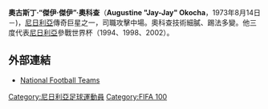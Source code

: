 {{More footnotes needed|time=2021-01-15T06:26:21+00:00}}
{{noteTA
|G1=Football
|G2=uefa
|G3=EPL
|T=zh-hans:杰伊·杰伊·奥科查;zh-hk:傑伊·傑伊·奧高查;zh-tw:傑伊·傑伊·奧科查;
|1=zh-hans:杰伊·杰伊·奥科查;zh-hk:傑伊·傑伊·奧高查;zh-tw:傑伊·傑伊·奧科查;
|2=zh-hans:杰伊;zh-hk:傑伊;zh-tw:傑伊;
|3=zh-hans:奥科查;zh-hk:奧高查;zh-tw:奧科查;
}}

{{Infobox football biography
| name           = 杰伊·杰伊·奥科查<br />Jay-Jay Okocha
| image = Match legends 2017 CC (1).jpg
| image_size = 200
| caption = 奥科查 playing in a 2017 charity match
| fullname       = Augustine Azuka Okocha<ref name="Hugman2008-09 319">{{cite book
 | editor-first = Barry J.
 | editor-last = Hugman
 | title = The PFA Footballers' Who's Who 2008–09
 | year = 2008
 | publisher = Mainstream Publishing
 | isbn = 978-1-84596-324-8
 | page = 319 }}</ref>
| birth_date     = {{Birth date and age|1973|8|14|df=y}}<ref name="Hugman2008-09 319" />
| birth_place    = 尼日利亞[[埃努古州|埃努古州]][[埃努古|埃努古]]
| height         = {{convert|1.73|m|ftin|abbr=on}}<ref name="Hugman2008-09 319" />
| position       = [[攻擊中場|攻擊中場]]
| years1         = 1990–1992 | clubs1 = [[諾因基興足球俱樂部|諾因基興]] | caps1 = 35 | goals1 = 7
| years2         = 1992–1996 | clubs2 = [[法蘭克福足球俱樂部|法蘭克福]] | caps2 = 90 | goals2 = 16
| years3         = 1996–1998 | clubs3 = [[費內巴切體育俱樂部|費內巴切]] | caps3 = 62 | goals3 = 30
| years4         = 1998–2002 | clubs4 = [[巴黎圣日耳曼足球俱乐部|巴黎圣日耳曼]] | caps4 = 84 | goals4 = 23
| years5         = 2002–2006 | clubs5 = [[博爾頓足球俱樂部|博爾頓]] | caps5 = 124 | goals5 = 14
| years6         = 2006–2007 | clubs6 = {{le|卡塔爾SC|Qatar SC}} | caps6 = 41 | goals6 = 6
| years7         = 2007–2008 | clubs7 = [[赫爾城足球俱樂部|赫爾城]] | caps7 = 18 | goals7 = 0
| totalcaps      = 454 | totalgoals = 85
| nationalyears1 = 1993–2006 | nationalteam1 = [[尼日利亞國家足球隊|尼日利亞]]
| nationalcaps1  = 75              | nationalgoals1 = 14
| medaltemplates =
}}
'''奧古斯丁·“傑伊·傑伊”·奧科查'''（'''Augustine "Jay-Jay" Okocha'''，1973年8月14日－)，[[尼日利亞|尼日利亞]]傳奇巨星之一，司職攻擊中場。奧科查技術細膩、踢法多變。他三度代表[[尼日利亞國家足球隊|尼日利亞]]參戰世界杯（1994、1998、2002）。

==外部連結==
{{Reflist}}
*[http://www.national-football-teams.com/player/4844/Augustine_Jay_Jay_Okocha.html National Football Teams] {{Wayback|url=http://www.national-football-teams.com/player/4844/Augustine_Jay_Jay_Okocha.html |date=20210118221612 }}
{{FIFA 100}}
{{DEFAULTSORT:Okocha, Jay-Jay}}
[[Category:尼日利亞足球運動員|Category:尼日利亞足球運動員]]
[[Category:FIFA_100|Category:FIFA 100]]


{{Soccer-player-stub}}